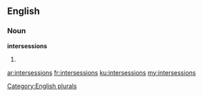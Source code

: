 ==English==

===Noun===
'''intersessions'''

# {{plural of|[[intersession]]}}

[[Category:English plurals]]

[[ar:intersessions]]
[[fr:intersessions]]
[[ku:intersessions]]
[[my:intersessions]]